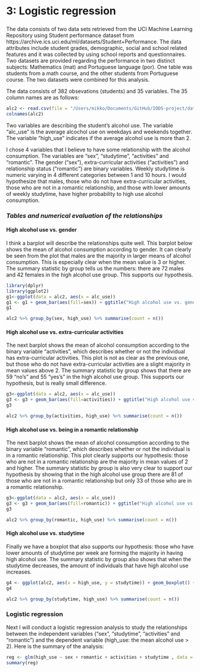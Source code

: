 # 3: Logistic regression

### 

The data consists of two data sets retrieved from the UCI Machine Learning Repository using Student performance dataset from https://archive.ics.uci.edu/ml/datasets/Student+Performance. The data attributes include student grades, demographic, social and school related features and it was collected by using school reports and questionnaires. Two datasets are provided regarding the performance in two distinct subjects: Mathematics (mat) and Portuguese language (por). One table was students from a math course, and the other students from Portuguese course. The two datasets were combined for this analysis.

The data consists of 382 obsevations (students) and 35 variables. The 35 column names are as follows:

```r

alc2 <- read.csv(file = "/Users/mikko/Documents/GitHub/IODS-project/data/alc.csv", header = T, sep=",")
colnames(alc2)
```

Two variables are describing the student's alcohol use. The variable "alc_use" is the average alcochol use on weekdays and weekends together. The variable "high_use" indicates if the average alcohol use is more than 2.

I chose 4 variables that I believe to have some relationship with the alcohol consumption. The variables are "sex", "studytime", "activities" and "romantic". The gender ("sex"), extra-curricular activities ("activities") and relationship status ("romantic") are binary variables. Weekly studytime is numeric varying in 4 different categories between 1 and 10 hours. I would hypothesize that males, those who do not have extra-curricular activities, those who are not in a romantic relationship, and those with lower amounts of weekly studytime, have higher probability to high use alcohol consumption. 

### *Tables and numerical evaluation of the relationships*

#### High alcohol use vs. gender

I think a barplot will describe the relationships quite well. This barplot below shows the mean of alcohol consumption according to gender. It can clearly be seen from the plot that males are the majority in larger means of alcohol consumption. This is especially clear when the mean value is 3 or higher. The summary statistic by group tells us the numbers: there are 72 males and 42 females in the high alcohol use group. This supports our hypothesis.


```r
library(dplyr)
library(ggplot2)
g1<-ggplot(data = alc2, aes(x = alc_use))
g1 <- g1 + geom_bar(aes(fill=sex)) + ggtitle("High alcohol use vs. gender")
g1

alc2 %>% group_by(sex, high_use) %>% summarise(count = n())

```



#### High alcohol use vs. extra-curricular activities

The next barplot shows the mean of alcohol consumption according to the binary variable "activities", which describes whether or not the individual has extra-curricular activities. This plot is not as clear as the previous one, but those who do not have extra-curricular activities are a slight majority in mean values above 2. The summary statistic by group shows that there are 59 "no's" and 55 "yes's" in the high alcohol use group. This supports our hypothesis, but is really small difference.

```r
g3<-ggplot(data = alc2, aes(x = alc_use))
g3 <- g3 + geom_bar(aes(fill=activities)) + ggtitle("High alcohol use vs. extra-curricular activities")
g3

alc2 %>% group_by(activities, high_use) %>% summarise(count = n())
```



#### High alcohol use vs. being in a romantic relationship

The next barplot shows the mean of alcohol consumption according to the binary variable "romantic", which describes whether or not the individual is in a romantic relationship. This plot clearly supports our hypothesis: those who are not in a romantic relationship are the majority in mean values of 2 and higher. The summary statistic by group is also very clear to support our hypothesis by showing that in the high alcohol use group there are 81 of those who are not in a romantic relationship but only 33 of those who are in a romantic relationship.

```r
g3<-ggplot(data = alc2, aes(x = alc_use))
g3 <- g3 + geom_bar(aes(fill=romantic)) + ggtitle("High alcohol use vs. being in a romantic relationship")
g3

alc2 %>% group_by(romantic, high_use) %>% summarise(count = n())
```



#### High alcohol use vs. studytime

Finally we have a boxplot that also supports our hypothesis: those who have lower amounts of studytime per week are forming the majority in having high alcohol use. The summary statistic by group also shows that when the studytime decreases, the amount of individuals that have high alcohol use increases.


```r

g4 <- ggplot(alc2, aes(x = high_use, y = studytime)) + geom_boxplot() + ggtitle("High alcohol use vs. studytime")
g4

alc2 %>% group_by(studytime, high_use) %>% summarise(count = n())
```



### Logistic regression

Next I will conduct a logistic regression analysis to study the relationships between the independent variables ("sex", "studytime", "activities" and "romantic") and the dependent variable (high_use: the mean alcohol use > 2). Here is the summary of the analysis:

```r
reg <- glm(high_use ~ sex + romantic + activities + studytime , data = alc2, family = "binomial")
summary(reg)
```